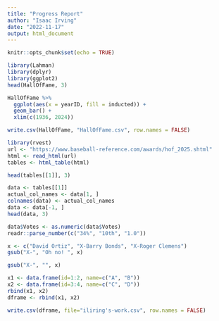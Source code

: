 ```yaml
---
title: "Progress Report"
author: "Isaac Irving"
date: "2022-11-17"
output: html_document
---
```


```r
knitr::opts_chunk$set(echo = TRUE)
```

```r
library(Lahman)
library(dplyr)
library(ggplot2)
head(HallOfFame, 3)

HallOfFame %>% 
  ggplot(aes(x = yearID, fill = inducted)) +
  geom_bar() +
  xlim(c(1936, 2024))
```

```r
write.csv(HallOfFame, "HallOfFame.csv", row.names = FALSE)
```

```r
library(rvest)
url <- "https://www.baseball-reference.com/awards/hof_2025.shtml"
html <- read_html(url)
tables <- html_table(html)

head(tables[[1]], 3)
```

```r
data <- tables[[1]]
actual_col_names <- data[1, ]
colnames(data) <- actual_col_names
data <- data[-1, ]
head(data, 3)
```

```r
data$Votes <- as.numeric(data$Votes)
readr::parse_number(c("34%", "10th", "1.0"))

x <- c("David Ortiz", "X-Barry Bonds", "X-Roger Clemens")
gsub("X-", "Oh no! ", x)

gsub("X-", "", x)

x1 <- data.frame(id=1:2, name=c("A", "B"))
x2 <- data.frame(id=3:4, name=c("C", "D"))
rbind(x1, x2)
dframe <- rbind(x1, x2)

write.csv(dframe, file="iliring's-work.csv", row.names = FALSE)
```
